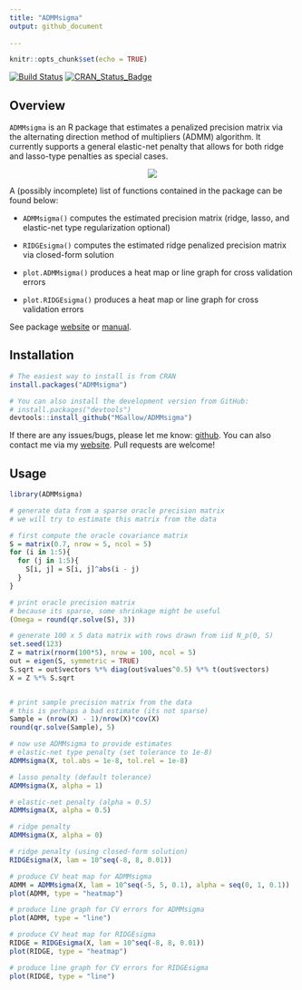 ```yaml
---
title: "ADMMsigma"
output: github_document
  
---
```


```r
knitr::opts_chunk$set(echo = TRUE)
```

[![Build Status](https://travis-ci.org/MGallow/ADMMsigma.svg?branch=master)](https://travis-ci.org/MGallow/ADMMsigma)
[![CRAN_Status_Badge](http://www.r-pkg.org/badges/version/ADMMsigma)](https://cran.r-project.org/package=ADMMsigma)

## Overview

`ADMMsigma` is an R package that estimates a penalized precision matrix via the alternating direction method of multipliers (ADMM) algorithm. It currently supports a general elastic-net penalty that allows for both ridge and lasso-type penalties as special cases.

<p align="center">
  <img src = "https://github.com/MGallow/ADMMsigma/raw/master/vignettes/images/gif.gif"/>
</p>

A (possibly incomplete) list of functions contained in the package can be found below:

* `ADMMsigma()` computes the estimated precision matrix (ridge, lasso, and elastic-net type regularization optional)

* `RIDGEsigma()` computes the estimated ridge penalized precision matrix via closed-form solution

* `plot.ADMMsigma()` produces a heat map or line graph for cross validation errors

* `plot.RIDGEsigma()` produces a heat map or line graph for cross validation errors

See package [website](https://mgallow.github.io/ADMMsigma/) or [manual](https://github.com/MGallow/ADMMsigma/blob/master/ADMMsigma.pdf).

## Installation

```r
# The easiest way to install is from CRAN
install.packages("ADMMsigma")

# You can also install the development version from GitHub:
# install.packages("devtools")
devtools::install_github("MGallow/ADMMsigma")
```

If there are any issues/bugs, please let me know: [github](https://github.com/MGallow/ADMMsigma/issues). You can also contact me via my [website](https://mgallow.github.io/). Pull requests are welcome!

## Usage

```r
library(ADMMsigma)

# generate data from a sparse oracle precision matrix
# we will try to estimate this matrix from the data

# first compute the oracle covariance matrix
S = matrix(0.7, nrow = 5, ncol = 5)
for (i in 1:5){
  for (j in 1:5){
    S[i, j] = S[i, j]^abs(i - j)
  }
}

# print oracle precision matrix
# because its sparse, some shrinkage might be useful
(Omega = round(qr.solve(S), 3))

# generate 100 x 5 data matrix with rows drawn from iid N_p(0, S)
set.seed(123)
Z = matrix(rnorm(100*5), nrow = 100, ncol = 5)
out = eigen(S, symmetric = TRUE)
S.sqrt = out$vectors %*% diag(out$values^0.5) %*% t(out$vectors)
X = Z %*% S.sqrt


# print sample precision matrix from the data
# this is perhaps a bad estimate (its not sparse)
Sample = (nrow(X) - 1)/nrow(X)*cov(X)
round(qr.solve(Sample), 5)

# now use ADMMsigma to provide estimates
# elastic-net type penalty (set tolerance to 1e-8)
ADMMsigma(X, tol.abs = 1e-8, tol.rel = 1e-8)

# lasso penalty (default tolerance)
ADMMsigma(X, alpha = 1)

# elastic-net penalty (alpha = 0.5)
ADMMsigma(X, alpha = 0.5)

# ridge penalty
ADMMsigma(X, alpha = 0)

# ridge penalty (using closed-form solution)
RIDGEsigma(X, lam = 10^seq(-8, 8, 0.01))

# produce CV heat map for ADMMsigma
ADMM = ADMMsigma(X, lam = 10^seq(-5, 5, 0.1), alpha = seq(0, 1, 0.1))
plot(ADMM, type = "heatmap")

# produce line graph for CV errors for ADMMsigma
plot(ADMM, type = "line")

# produce CV heat map for RIDGEsigma
RIDGE = RIDGEsigma(X, lam = 10^seq(-8, 8, 0.01))
plot(RIDGE, type = "heatmap")

# produce line graph for CV errors for RIDGEsigma
plot(RIDGE, type = "line")

```
